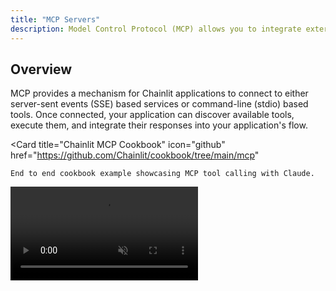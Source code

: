 ```yaml
---
title: "MCP Servers"
description: Model Control Protocol (MCP) allows you to integrate external tool providers with your Chainlit application. This enables your AI models to use tools through standardized interfaces.
---
```


## Overview

MCP provides a mechanism for Chainlit applications to connect to either server-sent events (SSE) based services or command-line (stdio) based tools. Once connected, your application can discover available tools, execute them, and integrate their responses into your application's flow.

 <Card
    title="Chainlit MCP Cookbook"
    icon="github"
    href="https://github.com/Chainlit/cookbook/tree/main/mcp"
  >
    End to end cookbook example showcasing MCP tool calling with Claude.
  </Card>

<Frame caption="Connect to an MCP server">
  <video
    controls
    autoPlay
    loop
    muted
    src="https://github.com/user-attachments/assets/6119341f-fb5d-4c3f-9f10-735a74841fd6"
  />
</Frame>

### Contact us for Enterprise Ready MCP

We're working with companies to create their MCP stacks, enabling AI agents to consume their data and context in standardized ways. Fill out this [form](https://docs.google.com/forms/d/e/1FAIpQLSdObSIeIFt4nHppZ6r2rIoEe-jZRo4CqxbmRKKgb-ZsSPONnQ/viewform?usp=dialog).

## Connections Types

Chainlit supports two types of MCP connections:

1. **SSE (Server-Sent Events)**: Connect to a remote service via HTTP
2. **stdio**: Execute a local command and communicate via standard I/O

> ⚠️ **Security Warning**: The stdio connection type spawns actual subprocesses on the Chainlit server. Only use this with trusted commands in controlled environments. Ensure proper validation of user inputs to prevent command injection vulnerabilities.

<Note>**Command Availability Warning**: When using the stdio connection type with commands like `npx` or `uvx`, these commands must be available on the Chainlit server where the application is running. The subprocess is executed on the server, not on the client machine.</Note>

### Server-Side Configuration (`config.toml`)

You can control which MCP connection types are enabled globally and restrict allowed stdio commands by modifying your project's `config.toml` file (usually located at the root of your project or `.chainlit/config.toml`).

Under the `[features.mcp]` section, you can configure SSE and stdio separately:

```toml
[features]
# ... other feature flags

[features.mcp.sse]
    # Enable or disable the SSE connection type globally
    enabled = true

[features.mcp.stdio]
    # Enable or disable the stdio connection type globally
    enabled = true
    # Define an allowlist of executables for the stdio type.
    # Only the base names of executables listed here can be used.
    # This is a crucial security measure for stdio connections.
    # Example: allows running `npx ...` and `uvx ...` but blocks others.
    allowed_executables = [ "npx", "uvx" ]
```

## Setup

### 1. Register Connection Handlers

To use MCP in your Chainlit application, you need to implement the `on_mcp_connect` handler. The `on_mcp_disconnect` handler is optional but recommended for proper cleanup.

```python
import chainlit as cl
from mcp import ClientSession

@cl.on_mcp_connect
async def on_mcp_connect(connection, session: ClientSession):
    """Called when an MCP connection is established"""
    # Your connection initialization code here
    # This handler is required for MCP to work
    
@cl.on_mcp_disconnect
async def on_mcp_disconnect(name: str, session: ClientSession):
    """Called when an MCP connection is terminated"""
    # Your cleanup code here
    # This handler is optional
```

### 2. Client Configuration

The client needs to provide the connection details through the Chainlit interface. This includes:

- Connection name (unique identifier)
- Client type (`sse` or `stdio`)
- For SSE: URL endpoint
- For stdio: Full command (e.g., `npx your-tool-package` or `uvx your-tool-package`)

<Frame caption="Adding an MCP">
  <img src="/images/add-mcp.png" />
</Frame>

## Working with MCP Connections

### Retrieving Available Tools

Upon connection, you can discover the available tools provided by the MCP service:

```python
@cl.on_mcp_connect
async def on_mcp(connection, session: ClientSession):
    # List available tools
    result = await session.list_tools()
    
    # Process tool metadata
    tools = [{
        "name": t.name,
        "description": t.description,
        "input_schema": t.inputSchema,
    } for t in result.tools]
    
    # Store tools for later use
    mcp_tools = cl.user_session.get("mcp_tools", {})
    mcp_tools[connection.name] = tools
    cl.user_session.set("mcp_tools", mcp_tools)
```

### Executing Tools

You can execute tools using the MCP session:

```python
@cl.step(type="tool") 
async def call_tool(tool_use):
    tool_name = tool_use.name
    tool_input = tool_use.input
    
    # Find appropriate MCP connection for this tool
    mcp_name = find_mcp_for_tool(tool_name)
    
    # Get the MCP session
    mcp_session, _ = cl.context.session.mcp_sessions.get(mcp_name)
    
    # Call the tool
    result = await mcp_session.call_tool(tool_name, tool_input)
    
    return result
```

## Integrating with LLMs

MCP tools can be seamlessly integrated with LLMs that support tool calling:

```python
async def call_model_with_tools():
    # Get tools from all MCP connections
    mcp_tools = cl.user_session.get("mcp_tools", {})
    all_tools = [tool for connection_tools in mcp_tools.values() for tool in connection_tools]
    
    # Call your LLM with the tools
    response = await your_llm_client.call(
        messages=messages,
        tools=all_tools
    )
    
    # Handle tool calls if needed
    if response.has_tool_calls():
        # Process tool calls
        pass
        
    return response
```

## Session Management

MCP connections are managed at the session level. Each WebSocket session can have multiple named MCP connections. The connections are cleaned up when:

1. The user explicitly disconnects
2. The same connection name is reused (old connection is replaced)
3. The WebSocket session ends